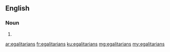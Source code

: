 ==English==

===Noun===
{{head|en|plural}}

# {{plural of|egalitarian|lang=en|nocat=1}}

[[ar:egalitarians]]
[[fr:egalitarians]]
[[ku:egalitarians]]
[[mg:egalitarians]]
[[my:egalitarians]]